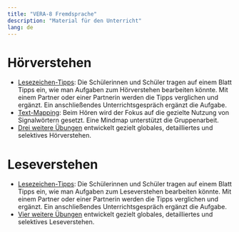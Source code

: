 ```yaml
---
title: "VERA-8 Fremdsprache"
description: "Material für den Unterricht"
lang: de
---
```


# Hörverstehen

* [Lesezeichen-Tipps](bookmark-listening.qmd): Die Schülerinnen und Schüler tragen auf einem Blatt Tipps ein, wie man Aufgaben zum Hörverstehen bearbeiten könnte. Mit einem Partner oder einer Partnerin werden die Tipps verglichen und ergänzt. Ein anschließendes Unterrichtsgespräch ergänzt die Aufgabe.
* [Text-Mapping](text-mapping.qmd): Beim Hören wird der Fokus auf die gezielte Nutzung von Signalwörtern gesetzt. Eine Mindmap unterstützt die Gruppenarbeit.
* [Drei weitere Übungen](exercises-listening.qmd) entwickelt gezielt globales, detailliertes und selektives Hörverstehen.

# Leseverstehen

* [Lesezeichen-Tipps](bookmark-reading.qmd): Die Schülerinnen und Schüler tragen auf einem Blatt Tipps ein, wie man Aufgaben zum Leseverstehen bearbeiten könnte. Mit einem Partner oder einer Partnerin werden die Tipps verglichen und ergänzt. Ein anschließendes Unterrichtsgespräch ergänzt die Aufgabe.
* [Vier weitere Übungen](exercises-reading.qmd) entwickelt gezielt globales, detailliertes und selektives Leseverstehen.
